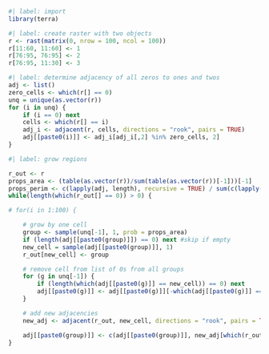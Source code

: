 ```r
#| label: import
library(terra) 
```

```r
#| label: create raster with two objects
r <- rast(matrix(0, nrow = 100, ncol = 100))
r[11:60, 11:60] <- 1
r[76:95, 76:95] <- 2
r[76:95, 11:30] <- 3
```

```r
#| label: determine adjacency of all zeros to ones and twos
adj <- list()
zero_cells <- which(r[] == 0)
unq = unique(as.vector(r))
for (i in unq) {
    if (i == 0) next
    cells <- which(r[] == i)
    adj_i <- adjacent(r, cells, directions = "rook", pairs = TRUE)
    adj[[paste0(i)]] <- adj_i[adj_i[,2] %in% zero_cells, 2]
}
```

```r
#| label: grow regions

r_out <- r 
props_area <- (table(as.vector(r))/sum(table(as.vector(r))[-1]))[-1]
props_perim <- c(lapply(adj, length), recursive = TRUE) / sum(c(lapply(adj, length), recursive = TRUE))
while(length(which(r_out[] == 0)) > 0) {

# for(i in 1:100) {

    # grow by one cell
    group <- sample(unq[-1], 1, prob = props_area)
    if (length(adj[[paste0(group)]]) == 0) next #skip if empty
    new_cell = sample(adj[[paste0(group)]], 1)
    r_out[new_cell] <- group

    # remove cell from list of 0s from all groups
    for (g in unq[-1]) {
        if (length(which(adj[[paste0(g)]] == new_cell)) == 0) next 
        adj[[paste0(g)]] <- adj[[paste0(g)]][-which(adj[[paste0(g)]] == new_cell)]
    }

    # add new adjacencies
    new_adj <- adjacent(r_out, new_cell, directions = "rook", pairs = TRUE)

    adj[[paste0(group)]] <- c(adj[[paste0(group)]], new_adj[which(r_out[new_adj[,2]] == 0), 2])
}
```

